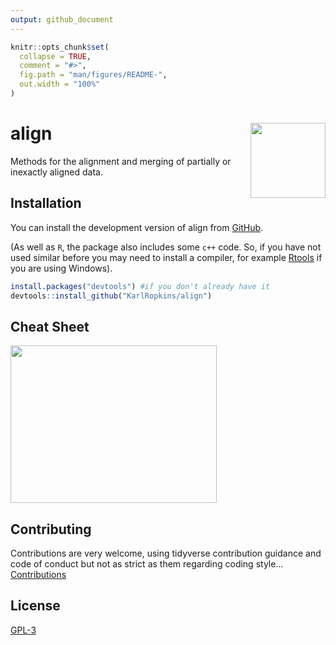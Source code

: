 ```yaml
---
output: github_document
---
```


<!-- README.md is generated from README.Rmd. Please edit that file -->

```r
knitr::opts_chunk$set(
  collapse = TRUE,
  comment = "#>",
  fig.path = "man/figures/README-",
  out.width = "100%"
)
```

# align <img src="man/figures/logo.png" align="right" alt="" width="120" />


<!-- badges: start -->
<!-- badges: end -->

Methods for the alignment and merging of partially or inexactly
aligned data.

## Installation

You can install the development version of align from [GitHub](https://github.com/). 

(As well as `R`, the package also includes some `c++` code. So, if you have not used similar before you may need to install a compiler, for example [Rtools](https://cran.r-project.org/bin/windows/Rtools/) if you are using Windows).


```r
install.packages("devtools") #if you don't already have it
devtools::install_github("KarlRopkins/align")
```


## Cheat Sheet

<a href="man/figures/align_cheatsheet.pdf"><img src="man/figures/align_cheatsheet_thumb.png" width="330" height="252"/></a>  


## Contributing
Contributions are very welcome, using tidyverse contribution guidance and code of conduct but not as strict as them regarding coding style...  [Contributions](https://karlropkins.github.io/align/CONTRIBUTING.html)   

## License
[GPL-3](https://karlropkins.github.io/align/LICENSE.html)

